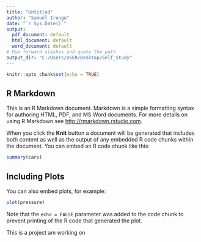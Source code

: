 ```yaml
---
title: "Untitled"
author: "Samuel Irungu"
date: "`r Sys.Date()`"
output:
  pdf_document: default
  html_document: default
  word_document: default
# Use forward slashes and quote the path
output_dir: "C:/Users/USER/Desktop/Self_Study"
---
```


```r
knitr::opts_chunk$set(echo = TRUE)
```

## R Markdown

This is an R Markdown document. Markdown is a simple formatting syntax for authoring HTML, PDF, and MS Word documents. For more details on using R Markdown see <http://rmarkdown.rstudio.com>.

When you click the **Knit** button a document will be generated that includes both content as well as the output of any embedded R code chunks within the document. You can embed an R code chunk like this:

```r
summary(cars)
```

## Including Plots

You can also embed plots, for example:

```r
plot(pressure)
```

Note that the `echo = FALSE` parameter was added to the code chunk to prevent printing of the R code that generated the plot.

This is a project am working on 
